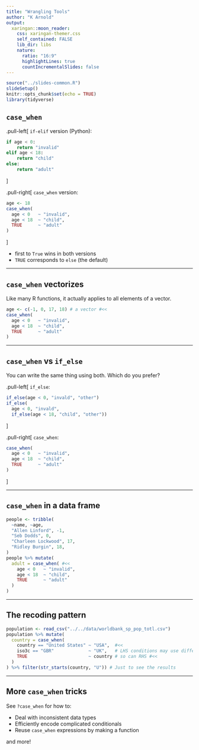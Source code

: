 ```yaml
---
title: "Wrangling Tools"
author: "K Arnold"
output:
  xaringan::moon_reader:
    css: xaringan-themer.css
    self_contained: FALSE
    lib_dir: libs
    nature:
      ratio: "16:9"
      highlightLines: true
      countIncrementalSlides: false
---
```


```r
source("../slides-common.R")
slideSetup()
knitr::opts_chunk$set(echo = TRUE)
library(tidyverse)
```


## `case_when`

.pull-left[
`if-elif` version (Python):

```python
if age < 0:
    return "invalid"
elif age < 18:
    return "child"
else:
    return "adult"
```
]

.pull-right[
`case_when` version:

```r
age <- 18
case_when(
  age < 0   ~ "invalid",
  age < 18  ~ "child",
  TRUE      ~ "adult"
)
```
]

* first to `True` wins in both versions
* `TRUE` corresponds to `else` (the default)

---

## `case_when` vectorizes

Like many R functions, it actually applies to all elements of a vector.

```r
age <- c(-1, 0, 17, 18) # a vector #<<
case_when(
  age < 0   ~ "invalid",
  age < 18  ~ "child",
  TRUE      ~ "adult"
)
```

---

## `case_when` vs `if_else`

You can write the same thing using both. Which do you prefer?

.pull-left[
`if_else`:
```r
if_else(age < 0, "invald", "other")
if_else(
  age < 0, "invald",
  if_else(age < 18, "child", "other"))
```
]

.pull-right[
`case_when`:
```r
case_when(
  age < 0   ~ "invalid",
  age < 18  ~ "child",
  TRUE      ~ "adult"
)
```

]


---

## `case_when` in a data frame

```r
people <- tribble(
  ~name, ~age,
  "Allen Linford", -1,
  "Seb Dodds", 0,
  "Charleen Lockwood", 17,
  "Ridley Burgin", 18,
)
people %>% mutate(
  adult = case_when( #<<
    age < 0   ~ "invalid",
    age < 18  ~ "child",
    TRUE      ~ "adult"
  )
)
```

---

## The recoding pattern

```r
population <- read_csv("../../data/worldbank_sp_pop_totl.csv")
population %>% mutate(
  country = case_when(
    country == "United States" ~ "USA",  #<<
    iso3c == "GBR"             ~ "UK",   # LHS conditions may use different variables #<<
    TRUE                       ~ country # so can RHS #<<
  )
) %>% filter(str_starts(country, "U")) # Just to see the results
```

---

## More `case_when` tricks

See `?case_when` for how to:

* Deal with inconsistent data types
* Efficiently encode complicated conditionals
* Reuse `case_when` expressions by making a function

and more!

